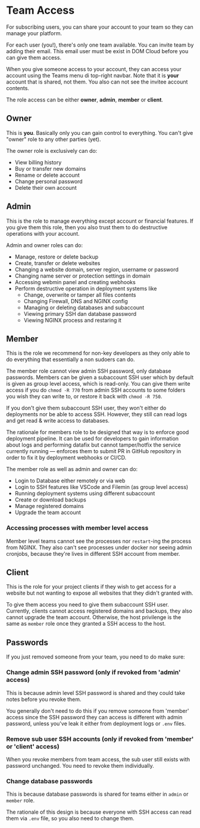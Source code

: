 # Team Access

For subscribing users, you can share your account to your team so they can manage your platform.

For each user (you!), there's only one team available. You can invite team by adding their email. This email user must be exist in DOM Cloud before you can give them access.

When you give someone access to your account, they can access your account using the Teams menu di top-right navbar. Note that it is **your** account that is shared, not them. You also can not see the invitee account contents.

The role access can be either **owner**, **admin**, **member** or **client**.

## Owner

This is **you**. Basically only you can gain control to everything. You can't give "owner" role to any other parties (yet).

The owner role is exclusively can do:

- View billing history
- Buy or transfer new domains
- Rename or delete account
- Change personal password
- Delete their own account

## Admin

This is the role to manage everything except account or financial features. If you give them this role, then you also trust them to do destructive operations with your account.

Admin and owner roles can do:

- Manage, restore or delete backup
- Create, transfer or delete websites
- Changing a website domain, server region, username or password
- Changing name server or protection settings in domain
- Accessing webmin panel and creating webhooks
- Perform destructive operation in deployment systems like
  - Change, overwrite or tamper all files contents
  - Changing Firewall, DNS and NGINX config
  - Managing or deleting databases and subaccount
  - Viewing primary SSH dan database password
  - Viewing NGINX process and restaring it

## Member

This is the role we recommend for non-key developers as they only able to do everything that essentially a non sudoers can do.

The member role cannot view admin SSH password, only database passwords. Members can be given a subaccount SSH user which by default is given as group level access, which is read-only. You can give them write access if you do `chmod -R 770` from admin SSH accounts to some folders you wish they can write to, or restore it back with `chmod -R 750`.

If you don't give them subaccount SSH user, they won't either do deployments nor be able to access SSH. However, they still can read logs and get read & write access to databases.

The rationale for members role to be designed that way is to enforce good deployment pipeline. It can be used for developers to gain information about logs and performing datafix but cannot tamper/hotfix the service currently running &mdash; enforces them to submit PR in GitHub repository in order to fix it by deployment webhooks or CI/CD.

The member role as well as admin and owner can do:

- Login to Database either remotely or via web
- Login to SSH features like VSCode and Filemin (as group level access)
- Running deployment systems using different subaccount
- Create or download backups
- Manage registered domains
- Upgrade the team account

### Accessing processes with member level access

Member level teams cannot see the processes nor `restart`-ing the process from NGINX. They also can't see processes under docker nor seeing admin cronjobs, because they're lives in different SSH account from member.

## Client

This is the role for your project clients if they wish to get access for a website but not wanting to expose all websites that they didn't granted with.

To give them access you need to give them subaccount SSH user. Currently, clients cannot access registered domains and backups, they also cannot upgrade the team account. Otherwise, the host privilenge is the same as `member` role once they granted a SSH access to the host.

## Passwords

If you just removed someone from your team, you need to do make sure:

### Change admin SSH password (only if revoked from 'admin' access)

This is because admin level SSH password is shared and they could take notes before you revoke them.

You generally don't need to do this if you remove someone from 'member' access since the SSH password they can access is different with admin password, unless you've leak it either from deployment logs or `.env` files.

### Remove sub user SSH accounts (only if revoked from 'member' or 'client' access)

When you revoke members from team access, the sub user still exists with password unchanged. You need to revoke them individually.

### Change database passwords

This is because database passwords is shared for teams either in `admin` or `member` role.

The rationale of this design is because everyone with SSH access can read them via `.env` file, so you also need to change them.
